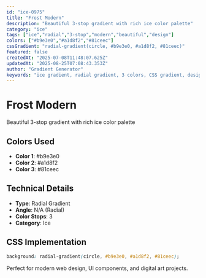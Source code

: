 ```yaml
---
id: "ice-0975"
title: "Frost Modern"
description: "Beautiful 3-stop gradient with rich ice color palette"
category: "ice"
tags: ["ice","radial","3-stop","modern","beautiful","design"]
colors: ["#b9e3e0","#a1d8f2","#81ceec"]
cssGradient: "radial-gradient(circle, #b9e3e0, #a1d8f2, #81ceec)"
featured: false
createdAt: "2025-07-08T11:48:07.625Z"
updatedAt: "2025-08-25T07:08:43.353Z"
author: "Gradient Generator"
keywords: "ice gradient, radial gradient, 3 colors, CSS gradient, design, #b9e3e0, #a1d8f2, #81ceec"
---
```


# Frost Modern

Beautiful 3-stop gradient with rich ice color palette

## Colors Used
- **Color 1**: #b9e3e0
- **Color 2**: #a1d8f2
- **Color 3**: #81ceec

## Technical Details
- **Type**: Radial Gradient
- **Angle**: N/A (Radial)
- **Color Stops**: 3
- **Category**: Ice

## CSS Implementation
```css
background: radial-gradient(circle, #b9e3e0, #a1d8f2, #81ceec);
```

Perfect for modern web design, UI components, and digital art projects.
